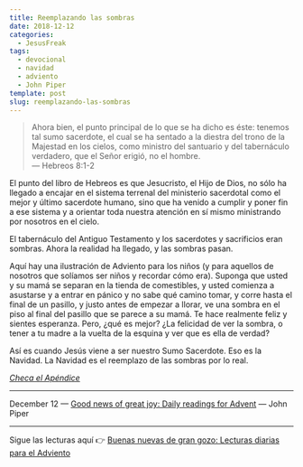 ```yaml
---
title: Reemplazando las sombras
date: 2018-12-12
categories:
  - JesusFreak
tags:
  - devocional
  - navidad
  - adviento
  - John Piper
template: post
slug: reemplazando-las-sombras
---
```


> Ahora bien, el punto principal de lo que se ha dicho es éste: tenemos tal sumo sacerdote, el cual se ha sentado a la diestra del trono de la Majestad en los cielos, como ministro del santuario y del tabernáculo verdadero, que el Señor erigió, no el hombre.<br />
> — Hebreos 8:1-2

El punto del libro de Hebreos es que Jesucristo, el Hijo de Dios, no sólo ha llegado a encajar en el sistema terrenal del ministerio sacerdotal como el mejor y último sacerdote humano, sino que ha venido a cumplir y poner fin a ese sistema y a orientar toda nuestra atención en sí mismo ministrando por nosotros en el cielo.

El tabernáculo del Antiguo Testamento y los sacerdotes y sacrificios eran sombras. Ahora la realidad ha llegado, y las sombras pasan.

Aquí hay una ilustración de Adviento para los niños (y para aquellos de nosotros que solíamos ser niños y recordar cómo era). Suponga que usted y su mamá se separan en la tienda de comestibles, y usted comienza a asustarse y a entrar en pánico y no sabe qué camino tomar, y corre hasta el final de un pasillo, y justo antes de empezar a llorar, ve una sombra en el piso al final del pasillo que se parece a su mamá. Te hace realmente feliz y sientes esperanza. Pero, ¿qué es mejor? ¿La felicidad de ver la sombra, o tener a tu madre a la vuelta de la esquina y ver que es ella de verdad?

Así es cuando Jesús viene a ser nuestro Sumo Sacerdote. Eso es la Navidad. La Navidad es el reemplazo de las sombras por lo real.

_[Checa el Apéndice](/blog/las-sombras-del-antiguo-testamento-y-la-venida-de-cristo)_

---

December 12 — [Good news of great joy: Daily readings for Advent](https://www.desiringgod.org/books/good-news-of-great-joy) — John Piper

---

Sigue las lecturas aquí 👉 [Buenas nuevas de gran gozo: Lecturas diarias para el Adviento](/blog/buenas-nuevas-de-gran-gozo-lecturas-diarias-para-adviento)
